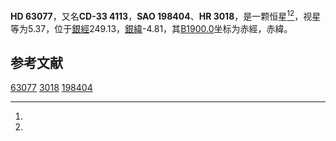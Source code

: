 {{Starbox begin
| name = HD 63077
}}
{{Starbox observe
| epoch = [[J2000.0|J2000.0]]
| constell = {{星座名待查}}<ref name=SIMBAD>{{cite web
 | url=http://simbad.u-strasbg.fr/simbad/sim-id?Ident=HR+3018
 | title =Pulsating variable Star
 | publisher=Centre de Données astronomiques de Strasbourg
 | work=SIMBAD
 | accessdate=2012-07-13}}</ref><ref name=DATA>{{cite web
 | url=http://vizier.u-strasbg.fr/viz-bin/VizieR-5?-out.add=.&-source=5050&-corr=PK=HR&-out.max=9999&HR=3018
 | title=VizieR Detailed Page
 | accessdate=2012-07-13
 | archive-date=2019-02-16
 | archive-url=https://web.archive.org/web/20190216115351/http://vizier.u-strasbg.fr/viz-bin/VizieR-5?-out.add=.&-source=5050&-corr=PK=HR&-out.max=9999&HR=3018
 | dead-url=no
 }}</ref>
| 星官 = 
| ra = {{RA|7|45|35}}<ref name=SIMBAD /><ref name=DATA />
| dec = {{DEC|-34|10|23}}<ref name=SIMBAD /><ref name=DATA />
| appmag_v = 5.37<ref name=SIMBAD /><ref name=DATA />
}}
{{Starbox character
| class = G0V<ref name=SIMBAD /><ref name=DATA />
| b-v = 0.6<ref name=SIMBAD /><ref name=DATA />
| u-b = -0.06<ref name=SIMBAD /><ref name=DATA />
| r-i = 0.23E<ref name=SIMBAD /><ref name=DATA />
| variable = 
}}
{{Starbox astrometry
| radial_v = -0.06
| prop_mo_ra = 103
| parallax = 0.064
| p_error = 
}}
{{Starbox catalog
| names =CD-33 4113，[[SAO星表|SAO]] 198404，[[HD星表|HD]] 63077，[[HR星表|HR]] 3018}}
{{Starbox reference |Simbad=HR+3018}}
{{Starbox end}}

'''HD 63077'''，又名'''CD-33 4113'''，'''SAO 198404'''、'''HR 3018'''，是一颗恒星<ref name=SIMBAD /><ref name=DATA />，视星等为5.37，位于[[銀道座標系|銀經]]249.13，[[銀道座標系|銀緯]]-4.81，其[[B1900.0|B1900.0]]坐标为赤經{{RA|7|41|51.1}}，赤緯{{DEC|-33|-4.81|32}}。

== 参考文献 ==
{{reflist}}

{{star-stub}}

[[Category:HD和HDE天體|63077]]
[[Category:HR天體|3018]]
[[Category:SAO天體|198404]]